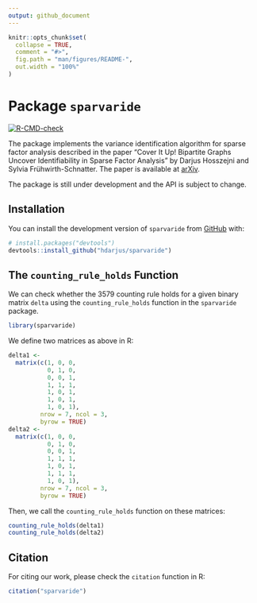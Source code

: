 ```yaml
---
output: github_document
---
```


<!-- README.md is generated from README.Rmd. Please edit that file -->

```r
knitr::opts_chunk$set(
  collapse = TRUE,
  comment = "#>",
  fig.path = "man/figures/README-",
  out.width = "100%"
)
```

# Package `sparvaride`

<!-- badges: start -->
[![R-CMD-check](https://github.com/hdarjus/sparvaride/actions/workflows/R-CMD-check.yaml/badge.svg)](https://github.com/hdarjus/sparvaride/actions/workflows/R-CMD-check.yaml)
<!-- badges: end -->

The package implements the variance identification algorithm for sparse factor analysis described in the paper "Cover It Up! Bipartite Graphs Uncover Identifiability in Sparse Factor Analysis" by Darjus Hosszejni and Sylvia Frühwirth-Schnatter.
The paper is available at [arXiv](https://arxiv.org/abs/2211.00671).

The package is still under development and the API is subject to change.

## Installation

You can install the development version of `sparvaride` from [GitHub](https://github.com/hdarjus/sparvaride) with:

``` r
# install.packages("devtools")
devtools::install_github("hdarjus/sparvaride")
```

## The `counting_rule_holds` Function

We can check whether the 3579 counting rule holds for a given binary matrix `delta` using the `counting_rule_holds` function in the `sparvaride` package.

```r
library(sparvaride)
```

We define two matrices as above in R:

```r
delta1 <-
  matrix(c(1, 0, 0,
           0, 1, 0,
           0, 0, 1,
           1, 1, 1,
           1, 0, 1,
           1, 0, 1,
           1, 0, 1),
         nrow = 7, ncol = 3,
         byrow = TRUE)
delta2 <-
  matrix(c(1, 0, 0,
           0, 1, 0,
           0, 0, 1,
           1, 1, 1,
           1, 0, 1,
           1, 1, 1,
           1, 0, 1),
         nrow = 7, ncol = 3,
         byrow = TRUE)
```

Then, we call the `counting_rule_holds` function on these matrices:

```r
counting_rule_holds(delta1)
counting_rule_holds(delta2)
```

## Citation

For citing our work, please check the `citation` function in R:

```r
citation("sparvaride")
```
